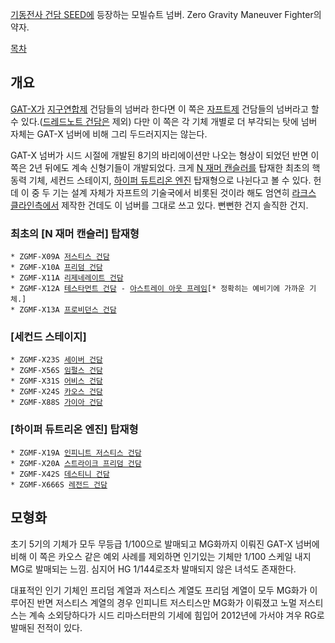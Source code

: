 [[기동전사 건담 SEED]]에 등장하는 모빌슈트 넘버.
Zero Gravity Maneuver Fighter의 약자.

[[목차]]

== 개요 ==
[[GAT-X]]가 [[지구연합]]제 건담들의 넘버라 한다면 이 쪽은 [[자프트]]제 건담들의 넘버라고 할 수 있다.([[드레드노트 건담]]은 제외) 다만 이 쪽은 각 기체 개별로 더 부각되는 탓에 넘버 자체는 GAT-X 넘버에 비해 그리 두드러지지는 않는다. 

GAT-X 넘버가 시드 시절에 개발된 8기의 바리에이션만 나오는 형상이 되었던 반면 이 쪽은 2년 뒤에도 계속 신형기들이 개발되었다. 크게 [[N 재머 캔슬러]]를 탑재한 최초의 핵동력 기체, 세컨드 스테이지, [[하이퍼 듀트리온 엔진]] 탑재형으로 나뉜다고 볼 수 있다. 헌데 이 중 두 기는 설계 자체가 자프트의 기술국에서 비롯된 것이라 해도 엄연히 [[라크스 클라인]]측에서 제작한 건데도 이 넘버를 그대로 쓰고 있다. 뻔뻔한 건지 솔직한 건지. 

=== 최초의 [N 재머 캔슬러] 탑재형 ===
 * ZGMF-X09A [[저스티스 건담]]
 * ZGMF-X10A [[프리덤 건담]]
 * ZGMF-X11A [[리제네레이트 건담]]
 * ZGMF-X12A [[테스타먼트 건담]] - [[아스트레이 아웃 프레임]][* 정확히는 예비기에 가까운 기체.]
 * ZGMF-X13A [[프로비던스 건담]]

=== [세컨드 스테이지] ===
 * ZGMF-X23S [[세이버 건담]]
 * ZGMF-X56S [[임펄스 건담]]
 * ZGMF-X31S [[어비스 건담]] 
 * ZGMF-X24S [[카오스 건담]]
 * ZGMF-X88S [[가이아 건담]]

=== [하이퍼 듀트리온 엔진] 탑재형 ===
 * ZGMF-X19A [[인피니트 저스티스 건담]]
 * ZGMF-X20A [[스트라이크 프리덤 건담]]
 * ZGMF-X42S [[데스티니 건담]]
 * ZGMF-X666S [[레전드 건담]]

== 모형화 ==
초기 5기의 기체가 모두 무등급 1/100으로 발매되고 MG화까지 이뤄진 GAT-X 넘버에 비해 이 쪽은 카오스 같은 예외 사례를 제외하면 인기있는 기체만 1/100 스케일 내지 MG로 발매되는 느낌. 심지어 HG 1/144로조차 발매되지 않은 녀석도 존재한다. 

대표적인 인기 기체인 프리덤 계열과 저스티스 계열도 프리덤 계열이 모두 MG화가 이루어진 반면 저스티스 계열의 경우 인피니트 저스티스만 MG화가 이뤄졌고 노멀 저스티스는 계속 소외당하다가 시드 리마스터판의 기세에 힘입어 2012년에 가서야 겨우 RG로 발매된 전적이 있다. 
